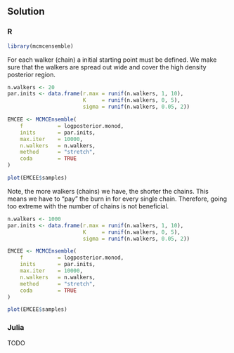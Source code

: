 ## Solution {.tabset}

### R

```r
library(mcmcensemble)
```

For each walker (chain) a initial starting point must be defined. We
make sure that the walkers are spread out wide and cover the
high density posterior region.
```r
n.walkers <- 20
par.inits <- data.frame(r.max = runif(n.walkers, 1, 10),
                        K     = runif(n.walkers, 0, 5),
                        sigma = runif(n.walkers, 0.05, 2))

```

```r
EMCEE <- MCMCEnsemble(
    f           = logposterior.monod,
    inits       = par.inits,
    max.iter    = 10000,
    n.walkers   = n.walkers,
    method      = "stretch",
    coda        = TRUE
)
```

```r
plot(EMCEE$samples)
```

Note, the more walkers (chains) we have, the shorter the chains. This means we have to "pay" the burn in for every single
chain. Therefore, going too extreme with the number of chains is not beneficial.
```r
n.walkers <- 1000
par.inits <- data.frame(r.max = runif(n.walkers, 1, 10),
                        K     = runif(n.walkers, 0, 5),
                        sigma = runif(n.walkers, 0.05, 2))

EMCEE <- MCMCEnsemble(
    f           = logposterior.monod,
    inits       = par.inits,
    max.iter    = 10000,
    n.walkers   = n.walkers,
    method      = "stretch",
    coda        = TRUE
)

plot(EMCEE$samples)
```

### Julia

TODO
